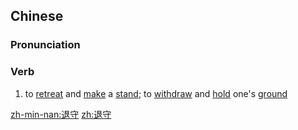 ==Chinese==
{{zh-forms}}

===Pronunciation===
{{zh-pron
|m=tuìshǒu
|mn=thè-siú/thòe-siú
|cat=v
}}

===Verb===
{{zh-verb}}

# {{lb|zh|archaic}} to [[retreat]] and [[make]] a [[stand]]; to [[withdraw]] and [[hold]] one's [[ground]]

[[zh-min-nan:退守]]
[[zh:退守]]